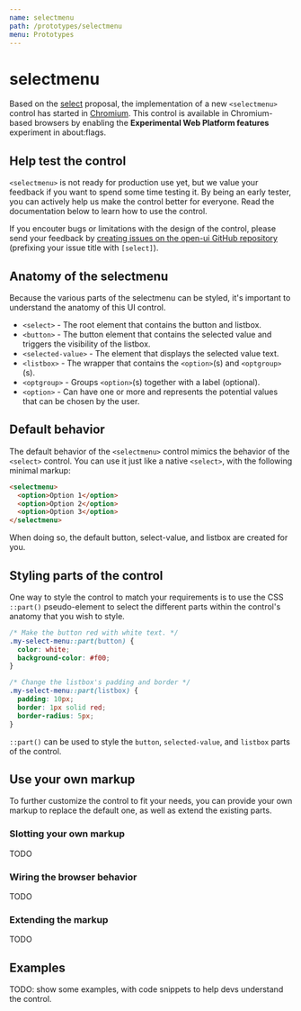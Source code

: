 ```yaml
---
name: selectmenu
path: /prototypes/selectmenu
menu: Prototypes
---
```



# selectmenu

Based on the [select](../components/select) proposal, the implementation of a new `<selectmenu>` control has started in [Chromium](https://chromestatus.com/feature/5737365999976448).
This control is available in Chromium-based browsers by enabling the **Experimental Web Platform features** experiment in about:flags.

## Help test the control

`<selectmenu>` is not ready for production use yet, but we value your feedback if you want to spend some time testing it. By being an early tester, you can actively help us make the control better for everyone. Read the documentation below to learn how to use the control.

If you encouter bugs or limitations with the design of the control, please send your feedback by [creating issues on the open-ui GitHub repository](https://github.com/openui/open-ui/issues) (prefixing your issue title with `[select]`).

## Anatomy of the selectmenu

Because the various parts of the selectmenu can be styled, it's important to understand the anatomy of this UI control.

<SelectAnatomy />

- `<select>` - The root element that contains the button and listbox.
- `<button>` - The button element that contains the selected value and triggers the visibility of the listbox.
- `<selected-value>` - The element that displays the selected value text.
- `<listbox>` - The wrapper that contains the `<option>`(s) and `<optgroup>`(s).
- `<optgroup>` - Groups `<option>`(s) together with a label (optional).
- `<option>` - Can have one or more and represents the potential values that can be chosen by the user.

## Default behavior

The default behavior of the `<selectmenu>` control mimics the behavior of the `<select>` control. You can use it just like a native `<select>`, with the following minimal markup:

```html
<selectmenu>
  <option>Option 1</option>
  <option>Option 2</option>
  <option>Option 3</option>
</selectmenu>
```

When doing so, the default button, select-value, and listbox are created for you.

## Styling parts of the control

One way to style the control to match your requirements is to use the CSS `::part()` pseudo-element to select the different parts within the control's anatomy that you wish to style.

```css
/* Make the button red with white text. */
.my-select-menu::part(button) {
  color: white;
  background-color: #f00;
}

/* Change the listbox's padding and border */
.my-select-menu::part(listbox) {
  padding: 10px;
  border: 1px solid red;
  border-radius: 5px;
}
```

`::part()` can be used to style the `button`, `selected-value`, and `listbox` parts of the control.

## Use your own markup

To further customize the control to fit your needs, you can provide your own markup to replace the default one, as well as extend the existing parts.

### Slotting your own markup

TODO

### Wiring the browser behavior

TODO

### Extending the markup

TODO

## Examples

TODO: show some examples, with code snippets to help devs understand the control.
